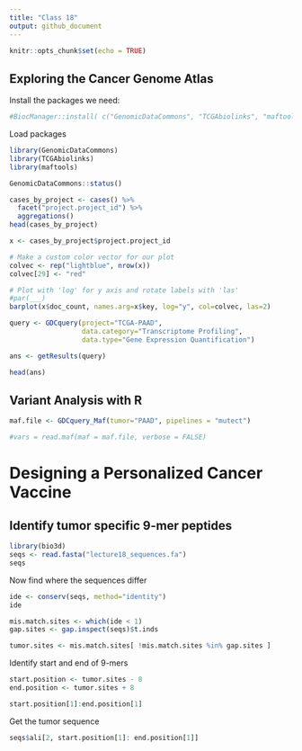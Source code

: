 ```yaml
---
title: "Class 18"
output: github_document
---
```


```r
knitr::opts_chunk$set(echo = TRUE)
```

## Exploring the Cancer Genome Atlas

Install the packages we need:

```r
#BiocManager::install( c("GenomicDataCommons", "TCGAbiolinks", "maftools"))
```

Load packages

```r
library(GenomicDataCommons)
library(TCGAbiolinks)
library(maftools)
```

```r
GenomicDataCommons::status()
```

```r
cases_by_project <- cases() %>%
  facet("project.project_id") %>%
  aggregations()
head(cases_by_project)
```

```r
x <- cases_by_project$project.project_id

# Make a custom color vector for our plot
colvec <- rep("lightblue", nrow(x))
colvec[29] <- "red"

# Plot with 'log' for y axis and rotate labels with 'las'
#par(___)  
barplot(x$doc_count, names.arg=x$key, log="y", col=colvec, las=2)
```

```r
query <- GDCquery(project="TCGA-PAAD",
                  data.category="Transcriptome Profiling",
                  data.type="Gene Expression Quantification")

ans <- getResults(query)

head(ans)
```

## Variant Analysis with R

```r
maf.file <- GDCquery_Maf(tumor="PAAD", pipelines = "mutect")
```

```r
#vars = read.maf(maf = maf.file, verbose = FALSE)
```

# Designing a Personalized Cancer Vaccine

## Identify tumor specific 9-mer peptides

```r
library(bio3d)
seqs <- read.fasta("lecture18_sequences.fa")
seqs
```

Now find where the sequences differ

```r
ide <- conserv(seqs, method="identity")
ide
```

```r
mis.match.sites <- which(ide < 1)
gap.sites <- gap.inspect(seqs)$t.inds

```

```r
tumor.sites <- mis.match.sites[ !mis.match.sites %in% gap.sites ]
```

Identify start and end of 9-mers

```r
start.position <- tumor.sites - 8
end.position <- tumor.sites + 8
```

```r
start.position[1]:end.position[1]
```

Get the tumor sequence

```r
seqs$ali[2, start.position[1]: end.position[1]]
```












